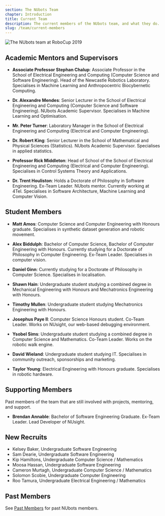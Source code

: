 ```yaml
---
section: The NUbots Team
chapter: Introduction
title: Current Team
description: The current members of the NUbots team, and what they do.
slug: /team/current-members
---
```


![The NUbots team at RoboCup 2019](./images/team-photo-robocup-2019.jpg 'The NUbots team at RoboCup 2019')

## Academic Mentors and Supervisors

- **Associate Professor Stephan Chalup**: Associate Professor in the School of Electrical Engineering and Computing (Computer Science and Software Engineering). Head of the Newcastle Robotics Laboratory. Specialises in Machine Learning and Anthropocentric Biocybernetic Computing.

- **Dr. Alexandre Mendes**: Senior Lecturer in the School of Electrical Engineering and Computing (Computer Science and Software Engineering). NUbots Academic Supervisor. Specialises in Machine Learning and Optimisation.

- **Mr. Peter Turner**: Laboratory Manager in the School of Electrical Engineering and Computing (Electrical and Computer Engineering).

- **Dr. Robert King**: Senior Lecturer in the School of Mathematical and Physical Sciences (Statistics). NUbots Academic Supervisor. Specialises in applied statistics.

- **Professor Rick Middleton**: Head of School of the School of Electrical Engineering and Computing (Electrical and Computer Engineering). Specialises in Control Systems Theory and Applications.

- **Dr. Trent Houliston**: Holds a Doctorate of Philosophy in Software Engineering. Ex-Team Leader. NUbots mentor. Currently working at 4Tel. Specialises in Software Architecture, Machine Learning and Computer Vision.

## Student Members

- **Matt Amos**: Computer Science and Computer Engineering with Honours graduate. Specialises in synthetic dataset generation and robotic movement.

- **Alex Biddulph**: Bachelor of Computer Science, Bachelor of Computer Engineering with Honours. Currently studying for a Doctorate of Philosophy in Computer Engineering. Ex-Team Leader. Specialises in computer vision.

- **Daniel Ginn**: Currently studying for a Doctorate of Philosophy in Computer Science. Specialises in localisation.

- **Shawn Hain**: Undergraduate student studying a combined degree in Mechanical Engineering with Honours and Mechatronics Engineering with Honours.

- **Timothy Mullen**: Undergraduate student studying Mechatronics Engineering with Honours.

- **Josephus Paye II**: Computer Science Honours student. Co-Team Leader. Works on NUsight, our web-based debugging environment.

- **Ysobel Sims**: Undergraduate student studying a combined degree in Computer Science and Mathematics. Co-Team Leader. Works on the robotic walk engine.

- **David Wieland**: Undergraduate student studying IT. Specialises in community outreach, sponsorships and marketing.

- **Taylor Young**: Electrical Engineering with Honours graduate. Specialises in robotic hardware.

## Supporting Members

Past members of the team that are still involved with projects, mentoring, and support.

- **Brendan Annable**: Bachelor of Software Engineering Graduate. Ex-Team Leader. Lead Developer of NUsight.

## New Recruits

- Kelsey Baker, Undergraduate Software Engineering
- Sam Dearie, Undergraduate Software Engineering
- Kip Hamiltons, Undergraduate Computer Science / Mathematics
- Moosa Hassan, Undergraduate Software Engineering
- Cameron Murtagh, Undergraduate Computer Science / Mathematics
- Solomon Scobie, Undergraduate Computer Engineering
- Roo Tamura, Undergraduate Electrical Engineering / Mathematics

## Past Members

See [Past Members](/team/past-members) for past NUbots members.
